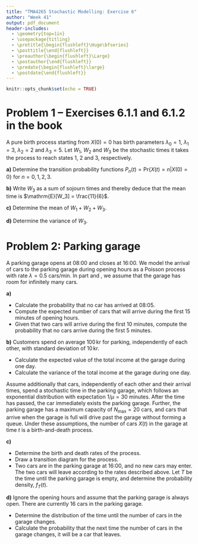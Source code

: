 ```yaml
---
title: "TMA4265 Stochastic Modelling: Exercise 6"
author: "Week 41"
output: pdf_document
header-includes:
  - \geometry{top=1in}
  - \usepackage{titling}
  - \pretitle{\begin{flushleft}\Huge\bfseries}
  - \posttitle{\end{flushleft}}  
  - \preauthor{\begin{flushleft}\Large}
  - \postauthor{\end{flushleft}}  
  - \predate{\begin{flushleft}\large}
  - \postdate{\end{flushleft}}
---
```


```r
knitr::opts_chunk$set(echo = TRUE)
```

# Problem 1 -- Exercises 6.1.1 and 6.1.2 in the book
A pure birth process starting from $X(0) = 0$ has birth parameters
$\lambda_0 = 1$, $\lambda_1 = 3$, $\lambda_2 = 2$ and $\lambda_3 = 5$. Let
$W_1$, $W_2$ and $W_3$ be the stochastic times it takes the process to
reach states 1, 2 and 3, respectively.

**a)** Determine the transition probability functions $P_n(t) = \text{Pr}\{X(t) = n|X(0) = 0\}$ for $n = 0, 1, 2, 3$. \emph{Hint: Read Section 6.1.2 in the book, and remember what we did in the lectures.}

**b)** Write $W_3$ as a sum of sojourn times and thereby deduce that the mean time is
	$\mathrm{E}[W_3] = \frac{11}{6}$.
	
**c)** Determine the mean of $W_1 + W_2 + W_3$.

**d)** Determine the variance of $W_3$.


# Problem 2: Parking garage

A parking garage opens at 08:00 and closes at 16:00. 
We model the arrival of cars to the parking garage during opening hours as a Poisson process with rate $\lambda = 0.5$ cars/min. In part \textbf{a)} and \textbf{b)}, we assume that the garage has room for infinitely many cars.

**a)**

- Calculate the probability that no car has arrived at 08:05.
- Compute the expected number of cars that will arrive during the first 15 minutes of opening hours.
- Given that two cars will arrive during the first 10 minutes, compute the probability that no cars arrive during the first 5 minutes.
	
**b)** Customers spend on average $100\,\mathrm{kr}$ for parking, independently of each other, with standard deviation of $10\, \mathrm{kr}$.

  - Calculate the expected value of the total income at the garage during one day.
  - Calculate the variance of the total income at the garage during one day.

\noindent
Assume additionally that cars, independently of each other and their arrival times, spend a stochastic time in the parking garage, which follows an exponential distribution with expectation $1/\mu = 30$ minutes. After the time has passed, the car immediately exists the parking garage. Further, the parking garage has a maximum capacity of $N_{\mathrm{max}} = 20$ cars, and cars that arrive when the garage is full will drive
past the garage without forming a queue. Under these assumptions, the number of cars $X(t)$ in the garage at time $t$ is a birth-and-death process.

**c)**

  - Determine the birth and death rates of the process.
  - Draw a transition diagram for the process.
  - Two cars are in the parking garage at 16:00, and no new cars may enter. The two cars will leave according to the rates described above. Let
  $T$ be the time until the parking garage is empty, and determine the probability density, $f_T(t)$.

**d)** Ignore the opening hours and assume that the parking garage is always open. There are currently 16 cars in the parking garage.
		
  - Determine the distribution of the time until the number of cars in the garage changes.
  - Calculate the probability that the next time the number of cars in the garage changes, it will be a car that leaves.


